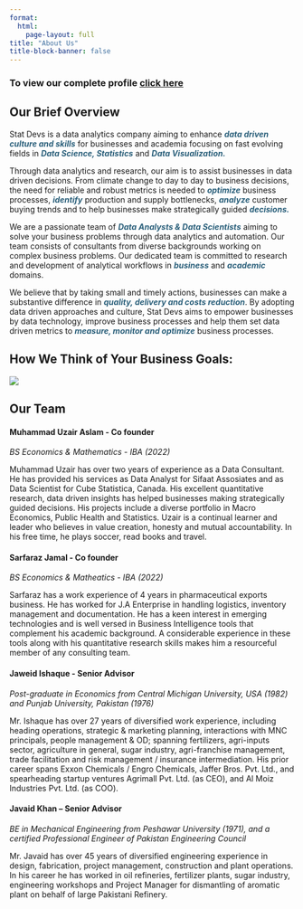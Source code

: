 ```yaml
---
format:
  html:
    page-layout: full
title: "About Us"
title-block-banner: false
---
```


<h3>To view our complete profile <a class="profile" href = "StatDevs-Profile.pdf" target=_blank>click here</a> </h3>

<h2>Our Brief Overview</h2>

<p>

Stat Devs is a data analytics company aiming to enhance <b style="color:#2a5f7a;"><i>data driven culture and skills</b></i> for businesses and academia focusing on fast evolving fields in <b style="color:#2a5f7a;"><i>Data Science, Statistics</b></i> and <b style="color:#2a5f7a;"><i>Data Visualization.</b></i>

Through data analytics and research, our aim is to assist businesses in data driven decisions. From climate change to day to day to business decisions, the need for reliable and robust metrics is needed to <b style="color:#2a5f7a;"><i>optimize</b></i> business processes, <b style="color:#2a5f7a;"><i>identify</i></b> production and supply bottlenecks, <b style="color:#2a5f7a;"><i>analyze</i></b> customer buying trends and to help businesses make strategically guided <b style="color:#2a5f7a;"><i>decisions.</i></b>

We are a passionate team of <b style="color:#2a5f7a;"><i>Data Analysts & Data Scientists</i></b> aiming to solve your business problems through data analytics and automation. Our team consists of consultants from diverse backgrounds working on complex business problems. Our dedicated team is committed to research and development of analytical workflows in <b style="color:#2a5f7a;"><i>business</i></b> and <b style="color:#2a5f7a;"><i>academic</i></b> domains.

We believe that by taking small and timely actions, businesses can make a substantive difference in <b style="color:#2a5f7a;"><i>quality, delivery and costs reduction</i></b>. By adopting data driven approaches and culture, Stat Devs aims to empower businesses by data technology, improve business processes and help them set data driven metrics to <b style="color:#2a5f7a;"><i>measure, monitor and optimize</i></b> business processes.

</p>

<h2>How We Think of Your Business Goals:</h2>

<img src="images/analytic-process.png" class="process"/>

<h2>Our Team</h2>

<h4>Muhammad Uzair Aslam - Co founder</h4>

<i>BS Economics & Mathematics - IBA (2022)</i>

<p>Muhammad Uzair has over two years of experience as a Data Consultant. He has provided his services as Data Analyst for Sifaat Assosiates and as Data Scientist for Cube Statistica, Canada. His excellent quantitative research, data driven insights has helped businesses making strategically guided decisions. His projects include a diverse portfolio in Macro Economics, Public Health and Statistics. Uzair is a continual learner and leader who believes in value creation, honesty and mutual accountability. In his free time, he plays soccer, read books and travel.</p>

<h4>Sarfaraz Jamal - Co founder</h4>

<i>BS Economics & Matheatics - IBA (2022)</i>

<p>Sarfaraz has a work experience of 4 years in pharmaceutical exports business. He has worked for J.A Enterprise in handling logistics, inventory management and documentation. He has a keen interest in emerging technologies and is well versed in Business Intelligence tools that complement his academic background. A considerable experience in these tools along with his quantitative research skills makes him a resourceful member of any consulting team.</p>

<h4>Jaweid Ishaque - Senior Advisor</h4>

<i>Post-graduate in Economics from Central Michigan University, USA (1982) and Punjab University, Pakistan (1976)</i>

<p>Mr. Ishaque has over 27 years of diversified work experience, including heading operations, strategic & marketing planning, interactions with MNC principals, people management & OD; spanning fertilizers, agri-inputs sector, agriculture in general, sugar industry, agri-franchise management, trade facilitation and risk management / insurance intermediation. His prior career spans Exxon Chemicals / Engro Chemicals, Jaffer Bros. Pvt. Ltd., and spearheading startup ventures Agrimall Pvt. Ltd. (as CEO), and Al Moiz Industries Pvt. Ltd. (as COO).</p>

<h4>Javaid Khan -- Senior Advisor</h4>

<i>BE in Mechanical Engineering from Peshawar University (1971), and a certified Professional Engineer of Pakistan Engineering Council</i>

<p>Mr. Javaid has over 45 years of diversified engineering experience in design, fabrication, project management, construction and plant operations. In his career he has worked in oil refineries, fertilizer plants, sugar industry, engineering workshops and Project Manager for dismantling of aromatic plant on behalf of large Pakistani Refinery.</p>
